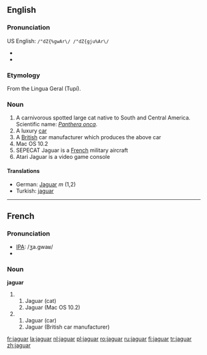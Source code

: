==English==
{{wikipedia}}
===Pronunciation===
US English: <tt>/"dZ{%gwAr\/ /"dZ{gju%Ar\/</tt>
*{{audio|en-us-jaguar.ogg|Audio (US)}}
*{{audio|en-uk-jaguar.ogg|Audio (UK)}}
===Etymology===
From the Lingua Geral (Tupí).

===Noun===
{{en-noun|jaguar|jaguars}}
# A carnivorous spotted large cat native to South and Central America. Scientific name: ''[[Panthera onca]]''.
# A luxury [[car]]
# A [[British]] car manufacturer which produces the above car
# Mac OS 10.2
# SEPECAT Jaguar is a [[French]] military aircraft
# Atari Jaguar is a video game console

====Translations====
*German: [[Jaguar]] ''m'' (1,2)
*Turkish: [[jaguar]]

----
==French==
===Pronunciation===
* [[IPA]]: /ʒa.gwaʁ/
*{{audio|Fr-jaguar-fr-Paris.ogg|Audio (FR)}}

===Noun===
'''jaguar'''
# {{m}}
## Jaguar (cat)
## Jaguar (Mac OS 10.2)
# {{f}}
## Jaguar (car)
## Jaguar (British car manufacturer)

[[fr:jaguar]]
[[la:jaguar]]
[[nl:jaguar]]
[[pl:jaguar]]
[[ro:jaguar]]
[[ru:jaguar]]
[[fi:jaguar]]
[[tr:jaguar]]
[[zh:jaguar]]